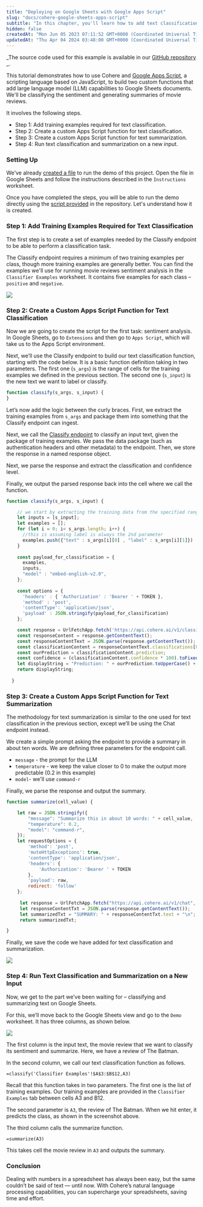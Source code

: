 ```yaml
---
title: "Deploying on Google Sheets with Google Apps Script"
slug: "docs/cohere-google-sheets-apps-script"
subtitle: "In this chapter, you'll learn how to add text classification and summarization features in Google Sheets using Google Apps Script."
hidden: false
createdAt: "Mon Jun 05 2023 07:11:52 GMT+0000 (Coordinated Universal Time)"
updatedAt: "Thu Apr 04 2024 03:48:00 GMT+0000 (Coordinated Universal Time)"
---
```

_The source code used for this example is available in our [GitHub repository](https://github.com/cohere-ai/notebooks/tree/main/notebooks/llmu/examples/deploy_google_apps_script) _.

This tutorial demonstrates how to use Cohere and [Google Apps Script](https://developers.google.com/apps-script/guides/sheets), a scripting language based on JavaScript, to build two custom functions that add large language model (LLM) capabilities to Google Sheets documents. We'll be classifying the sentiment and generating summaries of movie reviews.

It involves the following steps.

- Step 1: Add training examples required for text classification.
- Step 2: Create a custom Apps Script function for text classification.
- Step 3: Create a custom Apps Script function for text summarization.
- Step 4: Run text classification and summarization on a new input.

### Setting Up

We’ve already [created a file](https://github.com/cohere-ai/notebooks/blob/main/notebooks/llmu/examples/deploy_google_apps_script/cohere_google_apps_script.xlsx) to run the demo of this project. Open the file in Google Sheets and follow the instructions described in the `Instructions` worksheet.

Once you have completed the steps, you will be able to run the demo directly using the [script provided](https://github.com/cohere-ai/notebooks/blob/main/notebooks/llmu/examples/deploy_google_apps_script/classify_summarize.js) in the repository. Let's understand how it is created.

### Step 1: Add Training Examples Required for Text Classification

The first step is to create a set of examples needed by the Classify endpoint to be able to perform a classification task.

The Classify endpoint requires a minimum of two training examples per class, though more training examples are generally better. You can find the examples we'll use for running movie reviews sentiment analysis in the `Classifier Examples` worksheet. It contains five examples for each class – `positive` and `negative`.

![](../../../assets/images/e1871e9-classification-training-examples.png)
### Step 2: Create a Custom Apps Script Function for Text Classification

Now we are going to create the script for the first task: sentiment analysis. In Google Sheets, go to `Extensions`  and then go to `Apps Script`, which will take us to the Apps Script environment.

Next, we’ll use the Classify endpoint to build our text classification function, starting with the code below. It is a basic function definition taking in two parameters. The first one (`s_args`) is the range of cells for the training examples we defined in the previous section. The second one (`s_input`) is the new text we want to label or classify.

```javascript
function classify(s_args, s_input) {  
}
```

Let’s now add the logic between the curly braces. First, we extract the training examples from `s_args` and package them into something that the Classify endpoint can ingest.

Next, we call the [Classify endpoint](/reference/classify) to classify an input text, given the package of training examples. We pass the data package (such as authentication headers and other metadata) to the endpoint. Then, we store the response in a named response object.

Next, we parse the response and extract the classification and confidence level.

Finally, we output the parsed response back into the cell where we call the function.

```javascript
function classify(s_args, s_input) {

    // we start by extracting the training data from the specified range in s_args and packaging it into a prompt
    let inputs = [s_input];
    let examples = [];
    for (let i = 0; i< s_args.length; i++) {
      //this is assuming label is always the 2nd parameter
      examples.push({"text" : s_args[i][0] , "label" : s_args[i][1]})
    }
  
    const payload_for_classification = {
      examples,
      inputs,
      "model" : "embed-english-v2.0",
    };
  
    const options = {
      'headers' : { 'Authorization' : 'Bearer ' + TOKEN },
      'method' : 'post',
      'contentType': 'application/json',
      'payload' : JSON.stringify(payload_for_classification)
    };

    const response = UrlFetchApp.fetch('https://api.cohere.ai/v1/classify', options);
    const responseContent = response.getContentText();
    const responseContentText = JSON.parse(response.getContentText());
    const classificationContent = responseContentText.classifications[0];
    const ourPrediction = classificationContent.prediction;
    const confidence = (classificationContent.confidence * 100).toFixed(2) + "%";
    let displayString = "Prediction: " + ourPrediction.toUpperCase() + " review\n" + "Confidence Level: " + confidence + "\n";
    return displayString;
  
  }
```

### Step 3: Create a Custom Apps Script Function for Text Summarization

The methodology for text summarization is similar to the one used for text classification in the previous section, except we’ll be using the Chat endpoint instead.

We create a simple prompt asking the endpoint to provide a summary in about ten words. We are defining three parameters for the endpoint call.

- `message` - the prompt for the LLM
- `temperature` - we keep the value closer to 0 to make the output more predictable (0.2 in this example)
- `model`- we'll use `command-r`

Finally, we parse the response and output the summary.

```javascript
function summarize(cell_value) {

    let raw = JSON.stringify({
        "message": "Summarize this in about 10 words: " + cell_value,
        "temperature": 0.2,
        "model": "command-r",
    });
    let requestOptions = {
        'method': 'post',
        'muteHttpExceptions': true,
        'contentType': 'application/json',
        'headers': {
            'Authorization': 'Bearer ' + TOKEN
        },
        'payload': raw,
        redirect: 'follow'
    };
    
     let response = UrlFetchApp.fetch("https://api.cohere.ai/v1/chat", requestOptions)
     let responseContentTxt = JSON.parse(response.getContentText());
     let summarizedTxt = "SUMMARY: " + responseContentTxt.text + "\n";
     return summarizedTxt;

}
```

Finally, we save the code we have added for text classification and summarization.

![](../../../assets/images/67cba65-apps-script.png)

### Step 4: Run Text Classification and Summarization on a New Input

Now, we get to the part we’ve been waiting for – classifying and summarizing text on Google Sheets.

For this, we’ll move back to the Google Sheets view and go to the `Demo` worksheet. It has three columns, as shown below.


<img src='../../../assets/images/b3e698a-sample-classify-summarize.png' />

The first column is the input text, the movie review that we want to classify its sentiment and summarize. Here, we have a review of The Batman.

In the second column, we call our text classification function as follows.

`=classify('Classifier Examples'!$A$3:$B$12,A3)`

Recall that this function takes in two parameters. The first one is the list of training examples. Our training examples are provided in the `Classifier Examples` tab between cells A3 and B12. 

The second parameter is `A3`, the review of The Batman. When we hit enter, it predicts the class, as shown in the screenshot above.

The third column calls the summarize function.

`=summarize(A3)`

This takes cell the movie review in `A3` and outputs the summary.

### Conclusion

Dealing with numbers in a spreadsheet has always been easy, but the same couldn’t be said of text — until now. With Cohere’s natural language processing capabilities, you can supercharge your spreadsheets, saving time and effort.
